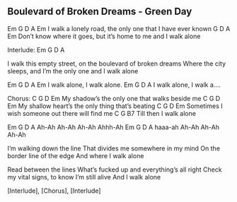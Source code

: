 ## Boulevard of Broken Dreams - Green Day



Em        G              D              A             Em
I walk a lonely road, the only one that I have ever known
            G             D                A               Em
Don't know where it goes, but it's home to me and I walk alone

Interlude: Em  G  D  A

I walk this empty street, on the boulevard of broken dreams
Where the city sleeps, and I'm the only one and I walk alone

Em  G  D            A           Em
            I walk alone, I walk alone.
Em  G  D            A
            I walk alone, I walk a....


Chorus:
C       G            D              Em
    My shadow's the only one that walks beside me
C        G       D               Em
    My shallow heart's the only thing that's beating
C        G       D                 Em
    Sometimes I wish someone out there will find me
C         G      B7
    Till then I walk alone


 Em    G     D       A
Ah-Ah Ah-Ah Ah-Ah   Ahhh-Ah
     Em   G     D       A
haaa-ah  Ah-Ah Ah-Ah   Ah-Ah

I'm walking down the line
That divides me somewhere in my mind
On the border line of the edge
And where I walk alone

Read between the lines
What's fucked up and everything's all right
Check my vital signs, to know I'm still alive
And I walk alone

[Interlude], [Chorus], [Interlude]


